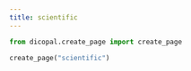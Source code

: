 ```yaml
---
title: scientific
---
```



```python
from dicopal.create_page import create_page

create_page("scientific")
```

